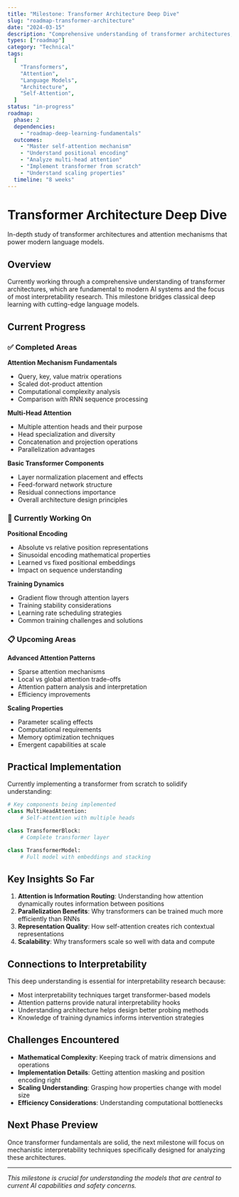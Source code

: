 ```yaml
---
title: "Milestone: Transformer Architecture Deep Dive"
slug: "roadmap-transformer-architecture"
date: "2024-03-15"
description: "Comprehensive understanding of transformer architectures, attention mechanisms, and their role in modern language models."
types: ["roadmap"]
category: "Technical"
tags:
  [
    "Transformers",
    "Attention",
    "Language Models",
    "Architecture",
    "Self-Attention",
  ]
status: "in-progress"
roadmap:
  phase: 2
  dependencies:
    - "roadmap-deep-learning-fundamentals"
  outcomes:
    - "Master self-attention mechanism"
    - "Understand positional encoding"
    - "Analyze multi-head attention"
    - "Implement transformer from scratch"
    - "Understand scaling properties"
  timeline: "8 weeks"
---
```


# Transformer Architecture Deep Dive

In-depth study of transformer architectures and attention mechanisms that power modern language models.

## Overview

Currently working through a comprehensive understanding of transformer architectures, which are fundamental to modern AI systems and the focus of most interpretability research. This milestone bridges classical deep learning with cutting-edge language models.

## Current Progress

### ✅ Completed Areas

**Attention Mechanism Fundamentals**

- Query, key, value matrix operations
- Scaled dot-product attention
- Computational complexity analysis
- Comparison with RNN sequence processing

**Multi-Head Attention**

- Multiple attention heads and their purpose
- Head specialization and diversity
- Concatenation and projection operations
- Parallelization advantages

**Basic Transformer Components**

- Layer normalization placement and effects
- Feed-forward network structure
- Residual connections importance
- Overall architecture design principles

### 🔄 Currently Working On

**Positional Encoding**

- Absolute vs relative position representations
- Sinusoidal encoding mathematical properties
- Learned vs fixed positional embeddings
- Impact on sequence understanding

**Training Dynamics**

- Gradient flow through attention layers
- Training stability considerations
- Learning rate scheduling strategies
- Common training challenges and solutions

### 📋 Upcoming Areas

**Advanced Attention Patterns**

- Sparse attention mechanisms
- Local vs global attention trade-offs
- Attention pattern analysis and interpretation
- Efficiency improvements

**Scaling Properties**

- Parameter scaling effects
- Computational requirements
- Memory optimization techniques
- Emergent capabilities at scale

## Practical Implementation

Currently implementing a transformer from scratch to solidify understanding:

```python
# Key components being implemented
class MultiHeadAttention:
    # Self-attention with multiple heads

class TransformerBlock:
    # Complete transformer layer

class TransformerModel:
    # Full model with embeddings and stacking
```

## Key Insights So Far

1. **Attention is Information Routing**: Understanding how attention dynamically routes information between positions
2. **Parallelization Benefits**: Why transformers can be trained much more efficiently than RNNs
3. **Representation Quality**: How self-attention creates rich contextual representations
4. **Scalability**: Why transformers scale so well with data and compute

## Connections to Interpretability

This deep understanding is essential for interpretability research because:

- Most interpretability techniques target transformer-based models
- Attention patterns provide natural interpretability hooks
- Understanding architecture helps design better probing methods
- Knowledge of training dynamics informs intervention strategies

## Challenges Encountered

- **Mathematical Complexity**: Keeping track of matrix dimensions and operations
- **Implementation Details**: Getting attention masking and position encoding right
- **Scaling Understanding**: Grasping how properties change with model size
- **Efficiency Considerations**: Understanding computational bottlenecks

## Next Phase Preview

Once transformer fundamentals are solid, the next milestone will focus on mechanistic interpretability techniques specifically designed for analyzing these architectures.

---

_This milestone is crucial for understanding the models that are central to current AI capabilities and safety concerns._
